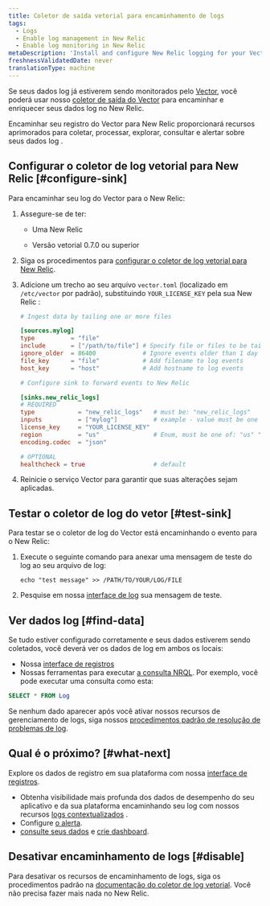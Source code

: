 ```yaml
---
title: Coletor de saída vetorial para encaminhamento de logs
tags:
  - Logs
  - Enable log management in New Relic
  - Enable log monitoring in New Relic
metaDescription: 'Install and configure New Relic logging for your Vector output sink, so you can use our enhanced log management capabilities.'
freshnessValidatedDate: never
translationType: machine
---
```


Se seus dados log já estiverem sendo monitorados pelo [Vector](https://vector.dev/), você poderá usar nosso [coletor de saída do Vector](https://vector.dev/docs/reference/configuration/sinks/new_relic/) para encaminhar e enriquecer seus dados log no New Relic.

Encaminhar seu registro do Vector para New Relic proporcionará <InlinePopover type="logs"/>recursos aprimorados para coletar, processar, explorar, consultar e alertar sobre seus dados log .

## Configurar o coletor de log vetorial para New Relic [#configure-sink]

Para encaminhar seu log do Vector para o New Relic:

1. Assegure-se de ter:

   * Uma New Relic

     <InlinePopover type="licenseKey"/>

   * Versão vetorial 0.7.0 ou superior

2. Siga os procedimentos para [configurar o coletor de log vetorial para New Relic](https://vector.dev/docs/reference/configuration/sinks/new_relic/).

3. Adicione um trecho ao seu arquivo `vector.toml` (localizado em `/etc/vector` por padrão), substituindo `YOUR_LICENSE_KEY` pela sua New Relic <InlinePopover type="licenseKey"/>:

   ```toml
   # Ingest data by tailing one or more files

   [sources.mylog]
   type          = "file"
   include       = ["/path/to/file"] # Specify file or files to be tailed
   ignore_older  = 86400             # Ignore events older than 1 day
   file_key      = "file"            # Add filename to log events
   host_key      = "host"            # Add hostname to log events

   # Configure sink to forward events to New Relic

   [sinks.new_relic_logs]
   # REQUIRED
   type            = "new_relic_logs"   # must be: "new_relic_logs"
   inputs          = ["mylog"]          # example - value must be one or more source IDs
   license_key     = "YOUR_LICENSE_KEY"
   region          = "us"               # Enum, must be one of: "us" "eu" depending on your New Relic account region
   encoding.codec  = "json"

   # OPTIONAL
   healthcheck = true                   # default
   ```

4. Reinicie o serviço Vector para garantir que suas alterações sejam aplicadas.

## Testar o coletor de log do vetor [#test-sink]

Para testar se o coletor de log do Vector está encaminhando o evento para o New Relic:

1. Execute o seguinte comando para anexar uma mensagem de teste do log ao seu arquivo de log:

   ```shell
   echo "test message" >> /PATH/TO/YOUR/LOG/FILE
   ```

2. Pesquise em nossa [interface de log](https://one.newrelic.com/launcher/logger.log-launcher) sua mensagem de teste.

## Ver dados log [#find-data]

Se tudo estiver configurado corretamente e seus dados estiverem sendo coletados, você deverá ver os dados de log em ambos os locais:

* Nossa [interface de registros](https://one.newrelic.com/launcher/logger.log-launcher)
* Nossas ferramentas para executar [a consulta NRQL](/docs/chart-builder/use-chart-builder/choose-data/use-advanced-nrql-mode-specify-data). Por exemplo, você pode executar uma consulta como esta:

```sql
SELECT * FROM Log
```

Se nenhum dado aparecer após você ativar nossos recursos de gerenciamento de logs, siga nossos [procedimentos padrão de resolução de problemas de log](/docs/logs/log-management/troubleshooting/no-log-data-appears-ui/).

<InstallFeedback/>

## Qual é o próximo? [#what-next]

Explore os dados de registro em sua plataforma com nossa [interface de registros](/docs/logs/log-management/ui-data/use-logs-ui/).

* Obtenha visibilidade mais profunda dos dados de desempenho do seu aplicativo e da sua plataforma encaminhando seu log com nossos recursos [logs contextualizados](/docs/logs/enable-log-management-new-relic/configure-logs-context/configure-logs-context-apm-agents/) .
* Configure [o alerta](/docs/alerts-applied-intelligence/new-relic-alerts/alert-conditions/create-alert-conditions/).
* [consulte seus dados](/docs/query-your-data/explore-query-data/get-started/introduction-querying-new-relic-data/) e [crie dashboard](/docs/query-your-data/explore-query-data/dashboards/introduction-dashboards/).

## Desativar encaminhamento de logs [#disable]

Para desativar os recursos de encaminhamento de logs, siga os procedimentos padrão na [documentação do coletor de log vetorial](https://vector.dev/docs/reference/configuration/sinks/new_relic/). Você não precisa fazer mais nada no New Relic.
